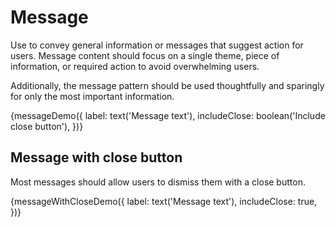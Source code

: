 
<Meta title="Components/Message" decorators={[withKnobs]} />

# Message

Use to convey general information or messages that suggest action for users.
Message content should focus on a single theme, piece of information, or
required action to avoid overwhelming users.

Additionally, the message pattern should be used thoughtfully and sparingly for
only the most important information.

<Preview>
  <Story name="Message" height="120px">
    {messageDemo({
      label: text('Message text'),
      includeClose: boolean('Include close button'),
    })}
  </Story>
</Preview>

## Message with close button

Most messages should allow users to dismiss them with a close button.

<Preview>
  <Story name="Message with close" height="120px">
    {messageWithCloseDemo({
      label: text('Message text'),
      includeClose: true,
    })}
  </Story>
</Preview>
